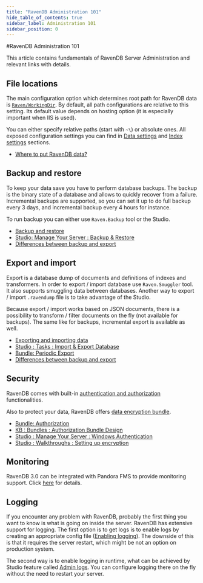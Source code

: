 ```yaml
---
title: "RavenDB Administration 101"
hide_table_of_contents: true
sidebar_label: Administration 101
sidebar_position: 0
---
```



#RavenDB Administration 101

This article contains fundamentals of RavenDB Server Administration and relevant links with details.

## File locations

The main configuration option which determines root path for RavenDB data is [`Raven/WorkingDir`](../configuration/configuration-options.mdx#data-settings).
By default, all path configurations are relative to this setting. Its default value depends on hosting option (it is especially important when IIS is used).

You can either specify relative paths (start with `~\`) or absolute ones. All exposed configuration settings you can find in [Data settings](../configuration/configuration-options.mdx#data-settings)
and [Index settings](../configuration/configuration-options.mdx#data-settings) sections.

- [Where to put RavenDB data?](../installation/deployment-considerations.mdx#where-to-put-ravendb-data)

## Backup and restore

To keep your data save you have to perform database backups. The backup is the binary state of a database and allows to quickly recover from a failure.
Incremental backups are supported, so you can set it up to do full backup every 3 days, and incremental backup every 4 hours for instance.

To run backup you can either use `Raven.Backup` tool or the Studio.

- [Backup and restore](../administration/backup-and-restore.mdx)
- [Studio: Manage Your Server : Backup & Restore](../../studio/management/backup-restore.mdx)
- [Differences between backup and export](../administration/differences-between-backup-and-export.mdx)

## Export and import

Export is a database dump of documents and definitions of indexes and transformers. In order to export / import database use `Raven.Smuggler` tool. It also supports
smuggling data between databases. Another way to export / import `.ravendump` file is to take advantage of the Studio.

Because export / import works based on JSON documents, there is a possibility to transform / filter documents on the fly (not available for backups).
The same like for backups, incremental export is available as well.

- [Exporting and importing data](../administration/exporting-and-importing-data.mdx)
- [Studio : Tasks : Import & Export Database](../../studio/overview/tasks/import-export-database.mdx)
- [Bundle: Periodic Export](../bundles/periodic-export.mdx)
- [Differences between backup and export](../administration/differences-between-backup-and-export.mdx)

## Security

RavenDB comes with built-in [authentication and authorization](../configuration/authentication-and-authorization.mdx) functionalities.

Also to protect your data, RavenDB offers [data encryption bundle](../bundles/encryption.mdx).

- [Bundle: Authorization](../bundles/authorization.mdx)
- [KB : Bundles : Authorization Bundle Design](../kb/authorization-bundle-design.mdx)
- [Studio : Manage Your Server : Windows Authentication](../../studio/management/windows-authentication.mdx)
- [Studio : Walkthroughs : Setting up encryption](../../studio/walkthroughs/how-to-setup-encryption.mdx)

## Monitoring

RavenDB 3.0 can be integrated with Pandora FMS to provide monitoring support. Click [here](../administration/monitoring/pandora-fms.mdx) for details.

## Logging

If you encounter any problem with RavenDB, probably the first thing you want to know is what is going on inside the server. RavenDB
has extensive support for logging. The first option is to get logs is to enable logs by creating an appropriate config file ([Enabling logging](../troubleshooting/enabling-logging.mdx)).
The downside of this is that it requires the server restart, which might be not an option on production system.

The second way is to enable logging in runtime, what can be achieved by Studio feature called [Admin logs](../../studio/management/admin-logs.mdx).
You can configure logging there on the fly without the need to restart your server.